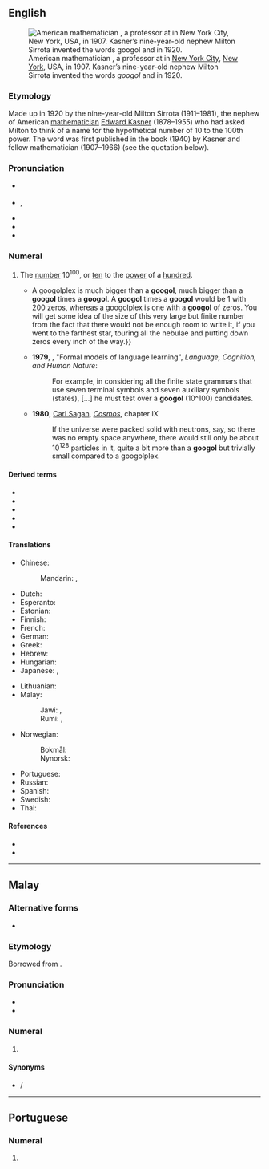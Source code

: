 ==English==
{{was wotd|2009|January|23}}
{{wikipedia}}
[[File:PSM V70 D187 Edward Kasner.jpg|thumb|American mathematician {{w|Edward Kasner}}, a professor at {{w|Columbia University}} in [[New York City]], [[New York]], USA, in 1907. Kasner’s nine-year-old nephew Milton Sirrota invented the words ''googol'' and {{m|en|googolplex}} in 1920.]]

===Etymology===
Made up in 1920 by the nine-year-old Milton Sirrota (1911–1981), the nephew of American [[mathematician]] [[w:Edward Kasner|Edward Kasner]] (1878–1955) who had asked Milton to think of a name for the hypothetical number of 10 to the 100th power. The word was first published in the book ''{{w|Mathematics and the Imagination}}'' (1940) by Kasner and fellow mathematician {{w|James R. Newman}} (1907–1966) (see the quotation below).

===Pronunciation===
* {{a|RP}} {{IPA|/ˈɡuː.ɡəl/|/ˈɡuː.ɡɒl/|lang=en}}
* {{a|GA}} {{enPR|go͞o′gəl|go͞o′gŏl}}, {{IPA|/ˈɡu.ɡəl/|/ˈɡu.ɡɑl/|lang=en}}
* {{audio|en-us-googol.ogg|Audio (US)|lang=en}}
* {{rhymes|uːɡəl|lang=en}}
* {{homophones|lang=en|google|Google}}

===Numeral===
{{en-noun}}

# {{lb|en|cardinal}} The [[number]] <math>10^{100}</math>, or [[ten]] to the [[power]] of a [[hundred]]. {{defdate|from 1920.}}
#* {{quote-book|author=Edward Kasner|authorlink=Edward Kasner|author2=James [Roy] Newman|authorlink2=James R. Newman|chapter=New Names for Old|title={{w|Mathematics and the Imagination}}|location=New York, N.Y.|publisher={{w|Simon & Schuster}}|year=1940|page=23|oclc=525772|passage=Words of wisdom are spoken by children at least as often as by scientists. The name "'''googol'''" was invented by a child (Dr. Kasner's nine-year-old nephew) who was asked to think up a name for a very big number, namely, 1 with a hundred zeros after it. He was very certain that this number was not infinite, and therefore equally certain that it had to have a name. {{...}} A googolplex is much bigger than a '''googol''', much bigger than a '''googol''' times a '''googol'''. A '''googol''' times a '''googol''' would be 1 with 200 zeros, whereas a googolplex is one with a '''googol''' of zeros. You will get some idea of the size of this very large but finite number from the fact that there would not be enough room to write it, if you went to the farthest star, touring all the nebulae and putting down zeros every inch of the way.}}
#* '''1979''', {{w|Steven Pinker}}, "Formal models of language learning", ''Language, Cognition, and Human Nature'':
#*: For example, in considering all the finite state grammars that use seven terminal symbols and seven auxiliary symbols (states), [...] he must test over a '''googol''' (10^100) candidates.
#* '''1980''', [[w:Carl Sagan|Carl Sagan]], ''[[w:Cosmos (book)|Cosmos]]'', chapter IX
#*: If the universe were packed solid with neutrons, say, so there was no empty space anywhere, there would still only be about 10<sup>128</sup> particles in it, quite a bit more than a '''googol''' but trivially small compared to a googolplex.

====Derived terms====
* {{l|en|Google}}
* {{l|en|googolplex}}
* {{l|en|googolplexplex}}
* {{l|en|googolplexth}}
* {{l|en|googolth}}

====Translations====
{{trans-top|1 followed by 100 zeros}}
* Chinese:
*: Mandarin: {{t|cmn|古高爾|sc=Hani}}, {{t|cmn|古高尔|tr=gǔgāoěr|sc=Hani}}
* Dutch: {{t+|nl|googol}}
* Esperanto: {{t+|eo|guglo}}
* Estonian: {{t+|et|googol}}
* Finnish: {{t+|fi|googol}}
* French: {{t+|fr|gogol|m}}
* German: {{t+|de|Googol|n}}
* Greek: {{t|el|Γκούγκολ}}
* Hebrew: {{t+|he|גוגול|sc=Hebr}}
* Hungarian: {{t+|hu|googol}}
* Japanese: {{t|ja|10の100乗|tr=10 no 100-jō}}, {{t|ja|グーゴル|tr=gūgoru}}
{{trans-mid}}
* Lithuanian: {{t|lt|gugolas}}
* Malay:
*: Jawi: {{t|ms|ݢوݢول|sc=Arab}}, {{t|ms|ڤولوه دووتريݢينتيليون|sc=Arab}}
*: Rumi: {{t|ms|googol}}, {{t|ms|puluh duotrigintilion}}
* Norwegian: {{t|no|googol}}
*: Bokmål: {{t|nb|googol}}
*: Nynorsk: {{t|nn|googol}}
* Portuguese: {{t+|pt|googol|m}}
* Russian: {{t+|ru|гугол}}
* Spanish: {{t+|es|gúgol|m}}
* Swedish: {{t+|sv|googol|c}}
* Thai: {{t|th|กูกอล|tr=googon}}
{{trans-bottom}}

====References====
* {{R:Dictionary.com|googol}}
* {{R:Oxford Dictionaries Online|googol}}

----

==Malay==
{{cardinalbox|ms|10<sup>99</sup>|10<sup>100</sup>|10<sup>101</sup>|duotrigintilion|ratus duotrigintilion}}

===Alternative forms===
* {{l|ms|ݢوݢول|sc=Arab}}

===Etymology===
Borrowed from {{bor|ms|en|googol}}.

===Pronunciation===
* {{IPA|/ɡoɡol/|lang=ms}}
* {{rhymes|oɡol|ɡol|ol|lang=ms}}

===Numeral===
{{head|ms|numeral}}

# {{lb|ms|cardinal}} {{l|en|googol}}

====Synonyms====
* {{l|ms|puluh duotrigintilion}} / {{l|ms|ڤولوه دووتريݢينتيليون|sc=Arab}}

----

==Portuguese==

===Numeral===
{{head|pt|numeral|g=m|plural|googols}}

# {{l|en|googol}} {{gloss|1 followed by 100 zeros}}